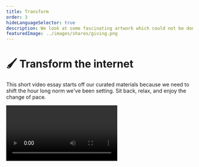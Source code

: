 ```yaml
---
title: Transform
order: 3
hideLanguageSelector: true
description: We look at some fascinating artwork which could not be done without the internet and discuss what art in our hyperconnected, light-speed world might come to mean.
featuredImage: ../images/shares/giving.png
---
```


# 🖌️ Transform the internet

This short video essay starts off our curated materials because we need to shift the hour long 
norm we've been setting. Sit back, relax, and enjoy the change of pace.

<Video src="https://www.youtube-nocookie.com/embed/783hwpJTjlo" />

### How does this fit into Kernel?

Art is that which gets us to question value and meaning most deeply. This video - itself a 
series of artful expressions cut together with digital tools - describes a number of interesting 
pieces which would not be possible without the internet. It reveals what we can craft with 
careful intention, attention, and a deep appreciation for the meaning of our media environments.

## Brief

Art begins with work which throws a veil over the invisible so its outline may be seen. It is 
brought to completion in the moment of encounter with an other. That is, art is not created as 
you are painting, or writing, or composing, or sculpting, or coding. It *occurs* when your work 
brings someone else to experience a state of consciousness they would not have otherwise known.

At its best, art transmits what cannot be said, or sung, or heard, or felt.

We have to use some technology to achieve this. It was, for instance, the invention of 
metal [ferrules](https://primetimepaint.ca/a-brief-history-of-the-paintbrush/) - the little bit 
that connects the bristles to the shaft - which led to the flat paint brushes so beloved by 
Impressionist painters, who used them to capture the effects of light in different environments. 
Technological innovations in the tools we use to express ourselves often result in significant 
artistic advances in sight, perception, philosophy and - ultimately - culture.

We invite you to question what new realities flat networks for value - which operate by means of 
a world wide web that enables light-speed communication - will allow us to envision.

<Flash>

<Card>

Q: Is art something we do or something we encounter?

A: Both. Though the encounter leaves a more lasting impression.

</Card>

<Card>

Q: Artistic advances in our ability to express ourselves are often the result of what?

A: Technological advances in our tools.

</Card>

</Flash>

<Column sx={{ gap:"10%"}}>

<Box>

**Mother Earth Mother Board**

<Aligner center>
    <Image alt="Mother Earth Mother Board" src="/images/mod4-img/mother-earth-board.jpg" />
</Aligner>

If you want to explore what we're actually throwing a veil over, this is as good a place to 
start as any.

<Aligner center>
<Button to="https://www.wired.com/1996/12/ffglass/">
    Read
</Button>
</Aligner>

</Box>

<Box>

**Artificiality**

<Aligner center>
    <Image alt="Artificiality" src="/images/mod4-img/artificial.webp" />
</Aligner>

Put the art back in artificiality with Werner Herzog. Search for "The Inner Chronicle of What We Are" if you enjoy this.

<Aligner center>
<Button to="https://www.youtube.com/watch?v=ogFN6ncIaD8">
    Watch
</Button>
</Aligner>

</Box>

</Column>

